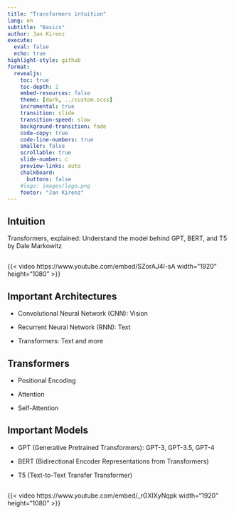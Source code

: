 ```yaml
---
title: "Transformers intuition"
lang: en
subtitle: "Basics"
author: Jan Kirenz
execute:
  eval: false
  echo: true
highlight-style: github
format:
  revealjs: 
    toc: true
    toc-depth: 2
    embed-resources: false
    theme: [dark, ../custom.scss]  
    incremental: true
    transition: slide
    transition-speed: slow
    background-transition: fade
    code-copy: true
    code-line-numbers: true
    smaller: false
    scrollable: true
    slide-number: c
    preview-links: auto
    chalkboard: 
      buttons: false
    #logo: images/logo.png
    footer: "Jan Kirenz"
---
```



## Intuition

Transformers, explained: Understand the model behind GPT, BERT, and T5 by Dale Markowitz


##

{{< video https://www.youtube.com/embed/SZorAJ4I-sA width="1920" height="1080" >}}


## Important Architectures

- Convolutional Neural Network (CNN): Vision

- Recurrent Neural Network (RNN): Text

- Transformers: Text and more

## Transformers

- Positional Encoding

- Attention

- Self-Attention

## Important Models

- GPT (Generative Pretrained Transformers): GPT-3, GPT-3.5, GPT-4 

- BERT (Bidirectional Encoder Representations from Transformers)

- T5 (Text-to-Text Transfer Transformer)


## 

{{< video https://www.youtube.com/embed/_rGXIXyNqpk width="1920" height="1080" >}}


